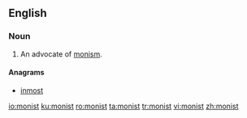 ==English==

===Noun===
{{en-noun}}

# An advocate of [[monism]].

====Anagrams====
* [[inmost]]

[[io:monist]]
[[ku:monist]]
[[ro:monist]]
[[ta:monist]]
[[tr:monist]]
[[vi:monist]]
[[zh:monist]]